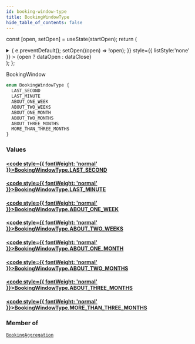 ```yaml
---
id: booking-window-type
title: BookingWindowType
hide_table_of_contents: false
---
```






const [open, setOpen] = useState(startOpen);
return (
<details {...(open ? { open: true } : {})} className="details" style={{ border:'none', boxShadow:'none', background:'var(--ifm-background-color)' }}>
<summary
onClick={(e) => {
e.preventDefault();
setOpen((open) => !open);
}}
style={{ listStyle:'none' }} >
{open ? dataOpen : dataClose}
</summary>
{open && children}
</details>
);
};

BookingWindow

```graphql
enum BookingWindowType {
  LAST_SECOND
  LAST_MINUTE
  ABOUT_ONE_WEEK
  ABOUT_TWO_WEEKS
  ABOUT_ONE_MONTH
  ABOUT_TWO_MONTHS
  ABOUT_THREE_MONTHS
  MORE_THAN_THREE_MONTHS
}
```

### Values

#### [<code style={{ fontWeight: 'normal' }}>BookingWindowType.<b>LAST_SECOND</b></code>](#)

>

#### [<code style={{ fontWeight: 'normal' }}>BookingWindowType.<b>LAST_MINUTE</b></code>](#)

>

#### [<code style={{ fontWeight: 'normal' }}>BookingWindowType.<b>ABOUT_ONE_WEEK</b></code>](#)

>

#### [<code style={{ fontWeight: 'normal' }}>BookingWindowType.<b>ABOUT_TWO_WEEKS</b></code>](#)

>

#### [<code style={{ fontWeight: 'normal' }}>BookingWindowType.<b>ABOUT_ONE_MONTH</b></code>](#)

>

#### [<code style={{ fontWeight: 'normal' }}>BookingWindowType.<b>ABOUT_TWO_MONTHS</b></code>](#)

>

#### [<code style={{ fontWeight: 'normal' }}>BookingWindowType.<b>ABOUT_THREE_MONTHS</b></code>](#)

>

#### [<code style={{ fontWeight: 'normal' }}>BookingWindowType.<b>MORE_THAN_THREE_MONTHS</b></code>](#)

>

### Member of

[`BookingAggregation`](/api/objects/booking-aggregation) <Badge class="badge badge--secondary" text="object"/>
